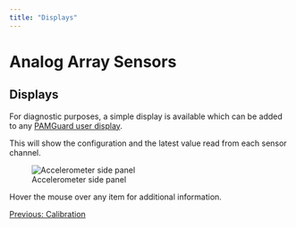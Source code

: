 ```yaml
---
title: "Displays"
---
```

Analog Array Sensors
====================

Displays
--------

For diagnostic purposes, a simple display is available which can be added to any [PAMGuard user display](../../../displays/userDisplayHelp/docs/userDisplayPanel.html).

This will show the configuration and the latest value read from each sensor channel.

  
![Accelerometer side panel](images/analogarraydisplay.png)  

Hover the mouse over any item for additional information.

  

[Previous: Calibration](analogarraycalibration.html)